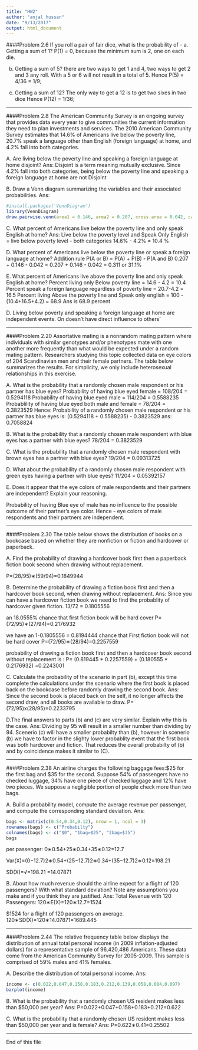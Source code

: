 ```yaml
---
title: "HW2"
author: "anjal hussan"
date: "9/13/2017"
output: html_document
---
```

####Problem 2.6
If you roll a pair of fair dice, what is the probability of - 
a. Getting a sum of 1?
P(1) = 0, because the minimum sum is 2, one on each die.

b. Getting a sum of 5?
there are two ways to get 1 and 4, two ways to get 2 and 3 any roll. With a 5 or 6 will not result in a total of 5.
Hence P(5) = 4/36 = 1/9;

c. Getting a sum of 12?
The only way to get a 12 is to get two sixes in two dice
Hence P(12) = 1/36; 

***

####Problem 2.8
The American Community Survey is an ongoing survey that provides data every year to give communities the current information they need to plan investments and services. The 2010 American Community Survey estimates that 14.6% of Americans live below the poverty line, 20.7% speak a language other than English (foreign language) at home, and 4.2% fall into both categories.

A. Are living below the poverty line and speaking a foreign language at home disjoint?
Ans:
Disjoint is a term meaning mutually exclusive. Since 4.2% fall into both categories, being below the poverty line and speaking a foreign language at home are not Disjoint

B. Draw a Venn diagram summarizing the variables and their associated probabilities.
Ans:
```R
#install.packages('VennDiagram')
library(VennDiagram)
draw.pairwise.venn(area1 = 0.146, area2 = 0.207, cross.area = 0.042, category = c("Below Poverty Line", "Foreign Language Speaker"), fill = c("blue","pink"), alpha = rep(0.5, 2), cat.pos = c(0,0), cat.dist = rep(0.025 ,2))
```

C. What percent of Americans live below the poverty line and only speak English at home?
Ans: 
Live below the poverty level and Speak Only English = live below poverty level - both categories
14.6% - 4.2% = 10.4 %

D. What percent of Americans live below the poverty line or speak a foreign language at home?
Addition rule P(A or B) = P(A) + P(B) - P(A and B) 
0.207 + 0.146 - 0.042 
= 0.207 + 0.146 - 0.042 
= 0.311 or 31.1%

E. What percent of Americans live above the poverty line and only speak English at home?
Percent living only Below poverty line = 14.6 - 4.2 = 10.4
Percent speak a foreign language regardless of poverty line =  20.7-4.2 = 16.5
Percent living Above the poverty line and Speak only english = 
100 - (10.4+16.5+4.2) = 68.9
Ans is 68.9 percent

D. Living below poverty and speaking a foreign language at home are independent events. On doesn't have direct influence to others'

***

####Problem 2.20
Assortative mating is a nonrandom mating pattern where individuals with similar genotypes and/or phenotypes mate with one another more frequently than what would be expected under a random mating pattern. Researchers studying this topic collected data on eye colors of 204 Scandinavian men and their female partners. The table below summarizes the results. For simplicity, we only include heterosexual relationships in this exercise.

A. What is the probability that a randomly chosen male respondent or his partner has blue eyes?
Probability of having blue eyed female = 108/204 = 0.5294118
Probability of having blue eyed male = 114/204 = 0.5588235
Probablility of having blue eyed both male and female = 78/204 = 0.3823529
Hence: Probability of a randomly chosen male respondent or his partner has blue eyes is:
(0.5294118 + 0.5588235) - 0.3823529
ans: 0.7058824

B. What is the probability that a randomly chosen male respondent with blue eyes has a partner with blue eyes?
78/204 = 0.3823529

C. What is the probability that a randomly chosen male respondent with brown eyes has a partner with blue eyes? 
19/204 = 0.09313725

D. What about the probability of a randomly chosen male respondent with green eyes having a partner with blue eyes?
11/204 = 0.05392157

E. Does it appear that the eye colors of male respondents and their partners are independent? Explain your reasoning.

Probability of having Blue eye of male has no influence to the possible outcome of their partner's eye color. Hence - eye colors of male respondents and their partners are independent.

***

####Problem 2.30
The table below shows the distribution of books on a bookcase based on whether they are nonfiction or fiction and hardcover or paperback.

A. Find the probability of drawing a hardcover book first then a paperback fiction book second when drawing without replacement.

P=(28/95)∗(59/94)=0.1849944

B. Determine the probability of drawing a fiction book first and then a hardcover book second, when drawing without replacement.
Ans:
Since you can have a hardcover fiction book we need to find the probablity of hardcover given fiction.
13/72 = 0.1805556

an 18.0555% chance that first fiction book will be hard cover
P=(72/95)∗(27/94)=0.2176932

we have an 1-0.1805556 = 0.8194444 chance that First fiction book will not be hard cover
P=(72/95)∗(28/94)=0.2257559

probability of drawing a fiction book first and then a hardcover book second without replacement is :
P= (0.819445 * 0.2257559) + (0.180555 * 0.2176932) =0.2243001

C. Calculate the probability of the scenario in part (b), except this time complete the calculations under the scenario where the first book is placed back on the bookcase before randomly drawing the second book.
Ans:
Since the second book is placed back on the self, it no longer affects the second draw, and all books are available to draw.
P=(72/95)x(28/95)=0.2233795

D.The final answers to parts (b) and (c) are very similar. Explain why this is the case.
Ans:
Dividing by 95 will result in a smaller number than dividing by 94. Scenerio (c) will have a smaller probabilty than (b), however in scenerio (b) we have to factor in the slighty lower probablity event that the first book was both hardcover and fiction. That reduces the overall probabilty of (b) and by coincidence makes it similar to (C).

***
 
####Problem 2.38
An airline charges the following baggage fees:$25 for the first bag and $35 for the second. Suppose 54% of passengers have no checked luggage, 34% have one piece of checked luggage and 12% have two pieces. We suppose a negligible portion of people check more than two bags.

A. Build a probability model, compute the average revenue per passenger, and compute the corresponding standard deviation.
Ans:
```R
bags <- matrix(c(0.54,0.34,0.12), nrow = 1, ncol = 3)
rownames(bags) <- c("Probabilty")
colnames(bags) <- c("$0", "1bag=$25", "2bag=$35")
bags
```

per passenger:
0∗0.54+25∗0.34+35∗0.12=12.7

Var(X)=(0−12.7)2∗0.54+(25−12.7)2∗0.34+(35−12.7)2∗0.12=198.21

SD(X)=√=198.21 =14.07871

B. About how much revenue should the airline expect for a flight of 120 passengers? With what standard deviation? Note any assumptions you make and if you think they are justified.
Ans:
Total Revenue with 120 Passengers:
120∗E(X)=120∗12.7=1524

$1524 for a flight of 120 passengers on average.
120∗SD(X)=120∗14.07871=1689.445

***

####Problem 2.44
The relative frequency table below displays the distribution of annual total personal income (in 2009 inflation-adjusted dollars) for a representative sample of 96,420,486 Americans. These data come from the American Community Survey for 2005-2009. This sample is comprised of 59% males and 41% females.

A. Describe the distribution of total personal income.
Ans: 
```R
income <- c(0.022,0.047,0.158,0.183,0.212,0.139,0.058,0.084,0.097)
barplot(income)
```


B. What is the probability that a randomly chosen US resident makes less than $50,000 per year?
Ans:
P=0.022+0.047+0.158+0.183+0.212=0.622

C. What is the probability that a randomly chosen US resident makes less than $50,000 per year and is female? 
Ans: 
P=0.622∗0.41=0.25502

***

End of this file